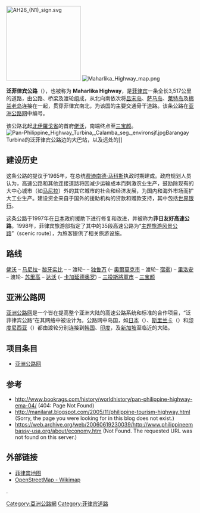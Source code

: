 [[File:AH26_(N1)_sign.svg|200px]]
[[File:Maharlika_Highway_map.png|thumb]]

'''泛菲律宾公路'''（{{lang-en|'''Pan-Philippine Highway'''}}），也被称为 '''Maharlika Highway'''，是[[菲律宾|菲律宾]]一条全长3,517公里的道路，由公路、桥梁及渡轮组成，从北向南依次将[[吕宋|吕宋岛]]、[[萨马岛|萨马岛]]、[[莱特岛|莱特岛]]及[[棉兰老岛|棉兰老岛]]连接在一起，贯穿菲律宾南北，为该国的主要交通骨干道路。该条公路在[[亚洲公路网|亚洲公路网]]中编号{{Asian Highway nopic|26}}。

该公路北起[[北伊羅戈省|北伊羅戈省]]的首府[[佬沃|佬沃]]，南端终点至[[三宝颜|三宝颜]]。
[[File:Pan-Philippine_Highway_Turbina,_Calamba_seg._environsjf.jpg|thumb]]Barangay Turbina的泛菲律宾公路边的大巴站，以及远处的{{link-en|Makiling火山|Mount Makiling}}]]

== 建设历史 ==
这条公路的提议于1965年，在总统[[费迪南德·马科斯|费迪南德·马科斯]]执政时期建成。政府规划人员认为，高速公路和其他连接道路将因减少运输成本而刺激农业生产，鼓励除现有的大中心城市（如[[马尼拉|马尼拉]]）外的其它城市的社会和经济发展，为国内和海外市场而扩大工业生产。建设资金来自于国外的援助机构的贷款和赠款支持，其中包括[[世界银行|世界银行]]。 

这条公路于1997年在[[日本|日本]]政府援助下进行修复和改进，并被称为'''菲日友好高速公路'''。1998年，菲律宾旅游部指定了其中的35段高速公路为“[[主題旅遊|主题旅游风景公路]]”（scenic route），为旅客提供了相关旅游设施。

== 路线 ==
[[佬沃|佬沃]] – [[马尼拉|马尼拉]]– [[黎牙实比市|黎牙实比]] – {{link-en|Matnog|Matnog, Sorsogon}} – 渡轮– {{link-en|Allen|Allen, Northern Samar}} – [[独鲁万市|独鲁万]] (– [[奧爾莫克市|奧爾莫克市]] – 渡轮– [[宿雾省|宿雾]]) –
[[里洛安_(南莱特省)|里洛安]] – 渡轮– [[苏里高|苏里高]] – [[达沃市|达沃]] (– [[卡加延德奥罗|卡加延德奥罗]]) – [[三投斯將軍市|三投斯將軍市]] – [[三宝颜|三宝颜]]

== 亚洲公路网 ==
[[亚洲公路网|亚洲公路网]]是一个皆在提高整个亚洲大陆的高速公路系统和标准的合作项目，“泛菲律宾公路”在其网络中被设计为{{Asian Highway AH|26}}。公路网中岛国，如[[日本|日本]]（{{Asian Highway nopic|1}}）、[[斯里兰卡|斯里兰卡]]（{{Asian Highway nopic|43}}）和[[印度尼西亚|印度尼西亚]]（{{Asian Highway nopic|2}}）都由渡轮分别连接到[[韩国|韩国]]、[[印度|印度]]，及[[新加坡|新加坡]]至临近的大陆。

== 项目条目 ==
*[[亚洲公路网|亚洲公路网]]

== 参考 ==
*http://www.bookrags.com/history/worldhistory/pan-philippine-highway-ema-04/ (404: Page Not Found)
*http://manilarat.blogspot.com/2005/11/philippine-tourism-highway.html {{Wayback|url=http://manilarat.blogspot.com/2005/11/philippine-tourism-highway.html |date=20080129023141 }} (Sorry, the page you were looking for in this blog does not exist.)
*https://web.archive.org/web/20060619230039/http://www.philippineembassy-usa.org/about/economy.htm (Not Found. The requested URL was not found on this server.)

== 外部链接 ==
*[https://web.archive.org/web/20060717233958/http://www.mapcentral.ph/mapcentral/index.cfm?event=MapHome 菲律宾地图]
*[http://osm.org/go/4yo7b- OpenStreetMap - Wikimap]

{{亞洲公路網}}

[[Category:亞洲公路網|Category:亞洲公路網]]
[[Category:菲律宾道路|Category:菲律宾道路]]


.